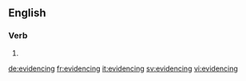 ==English==

===Verb===
{{head|en}}

# {{present participle of|evidence}}

[[de:evidencing]]
[[fr:evidencing]]
[[it:evidencing]]
[[sv:evidencing]]
[[vi:evidencing]]